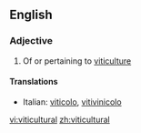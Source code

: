 ==English==

===Adjective===
{{en-adj|-}}

# Of or pertaining to [[viticulture]]

====Translations====
{{top}}
*Italian: [[viticolo]], [[vitivinicolo]]
{{mid}}

{{bottom}}

[[vi:viticultural]]
[[zh:viticultural]]